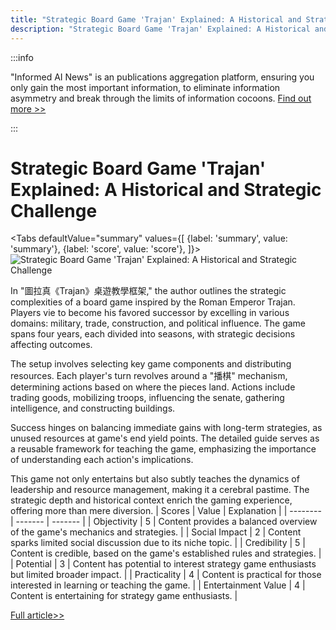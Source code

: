 ```yaml
---
title: "Strategic Board Game 'Trajan' Explained: A Historical and Strategic Challenge"
description: "Strategic Board Game 'Trajan' Explained: A Historical and Strategic Challenge"
---
```



:::info

"Informed AI News" is an publications aggregation platform, ensuring you only gain the most important information, to eliminate information asymmetry and break through the limits of information cocoons.  [Find out more >>](/docs/guides)

:::

# Strategic Board Game 'Trajan' Explained: A Historical and Strategic Challenge


<Tabs
	defaultValue="summary"
	values={[
	{label: 'summary', value: 'summary'},
	{label: 'score', value: 'score'},
]}>
<TabItem value="summary">
<img
  src="https://image.informedainews.com/2024/06/10/Re-XdX-1717983472-0.jpg"
  alt="Strategic Board Game 'Trajan' Explained: A Historical and Strategic Challenge"
/>



In "圖拉真《Trajan》桌遊教學框架," the author outlines the strategic complexities of a board game inspired by the Roman Emperor Trajan. Players vie to become his favored successor by excelling in various domains: military, trade, construction, and political influence. The game spans four years, each divided into seasons, with strategic decisions affecting outcomes.

The setup involves selecting key game components and distributing resources. Each player's turn revolves around a "播棋" mechanism, determining actions based on where the pieces land. Actions include trading goods, mobilizing troops, influencing the senate, gathering intelligence, and constructing buildings.

Success hinges on balancing immediate gains with long-term strategies, as unused resources at game's end yield points. The detailed guide serves as a reusable framework for teaching the game, emphasizing the importance of understanding each action's implications.

This game not only entertains but also subtly teaches the dynamics of leadership and resource management, making it a cerebral pastime. The strategic depth and historical context enrich the gaming experience, offering more than mere diversion.
</TabItem>
<TabItem value="score">
	| Scores     | Value   | Explanation |
	| -------- | ------- | ------- |
	| Objectivity  | 5    | Content provides a balanced overview of the game's mechanics and strategies.    |
	| Social Impact | 2     | Content sparks limited social discussion due to its niche topic.    |
	| Credibility    | 5    | Content is credible, based on the game's established rules and strategies.    |
	| Potential    | 3    | Content has potential to interest strategy game enthusiasts but limited broader impact.    |
	| Practicality    | 4    | Content is practical for those interested in learning or teaching the game.    |
	| Entertainment Value    | 4    | Content is entertaining for strategy game enthusiasts.    |
</TabItem>
</Tabs>

[Full article>>](https://matters.town/a/9j5s0fbxw55u)
